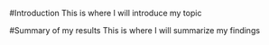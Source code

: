 #Introduction
This is where I will introduce my topic

#Summary of my results 
This is where I will summarize my findings

